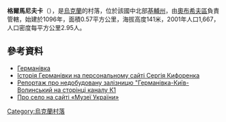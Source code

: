 {{coord|49|59|35|N|30|33|22|E|scale:30000|display=title}}

'''格爾馬尼夫卡'''（{{lang-uk|Германівка}}），是[[烏克蘭|烏克蘭]]的村落，位於該國中北部[[基輔州|基輔州]]，由[[奧布希夫區|奧布希夫區]]負責管轄，始建於1096年，面積0.57平方公里，海拔高度141米，2001年人口1,667，人口密度每平方公里2.95人。

==參考資料==
* [http://gska2.rada.gov.ua/pls/z7502/A005?rdat1=22.02.2009&rf7571=16182 Германівка]{{dead link|date=2018年3月 |bot=InternetArchiveBot |fix-attempted=yes }}
* [https://archive.is/20121225040000/mskifa.narod.ru/germanivka.html/ Історія Германівки на персональному сайті Сергія Кифоренка]
* [http://www.k1.tv/uk/news/ukraine/2008/09/20/railroad_last_century/ Репортаж про недобудовану залізницю "Германівка-Київ-Волинський на сторінці каналу К1]{{dead link|date=2018年3月 |bot=InternetArchiveBot |fix-attempted=yes }}
* [http://www.museum-ukraine.org.ua/index.php?go=Pages&in=print&id=46/ Про село на сайті «Музеї України»]{{Dead link}}

{{Ukraine-geo-stub}}
[[Category:烏克蘭村落|Category:烏克蘭村落]]